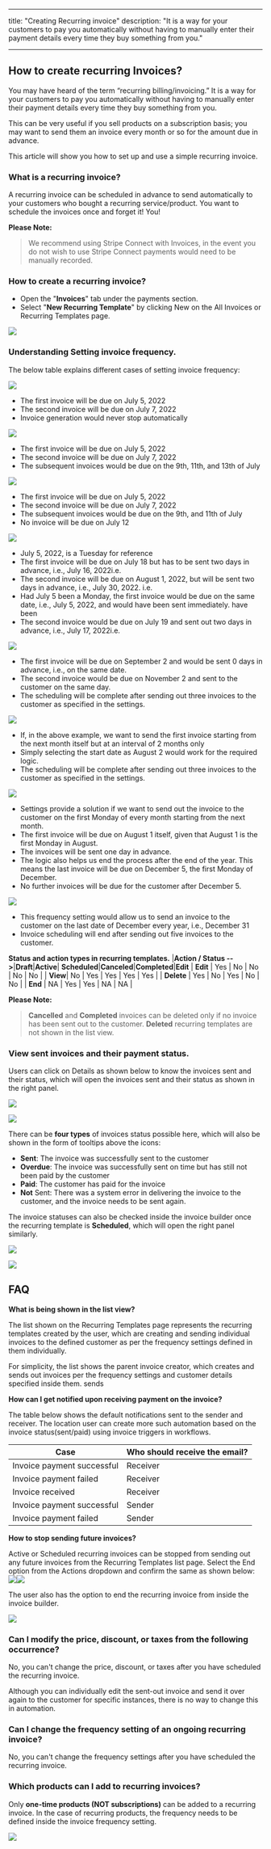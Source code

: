 
---

title: "Creating Recurring invoice"
description: "It is a way for your customers to pay you automatically without having to manually enter their payment details every time they buy something from you."

---
## How to create recurring Invoices?

You may have heard of the term “recurring billing/invoicing.” It is a way for your customers to pay you automatically without having to manually enter their payment details every time they buy something from you.

This can be very useful if you sell products on a subscription basis; you may want to send them an invoice every month or so for the amount due in advance.

This article will show you how to set up and use a simple recurring invoice.

### What is a recurring invoice?

A recurring invoice can be scheduled in advance to send automatically to your customers who bought a recurring service/product. You want to schedule the invoices once and forget it! You!  

**Please Note:**
>We recommend using Stripe Connect with Invoices, in the event you do not wish to use Stripe Connect payments would need to be manually recorded.

### How to create a recurring invoice?

-   Open the "**Invoices**" tab under the payments section.
-   Select "**New Recurring Template**" by clicking New on the All Invoices or Recurring Templates page.

![](https://s3.amazonaws.com/cdn.freshdesk.com/data/helpdesk/attachments/production/48242263594/original/TQmn_d3a7D8uwbH9z58c-tkWg5blTdSHfw.jpeg?1659351635)

### Understanding Setting invoice frequency.

The below table explains different cases of setting invoice frequency:  

![](https://s3.amazonaws.com/cdn.freshdesk.com/data/helpdesk/attachments/production/48242267156/original/H1XpF98s0f20CBkrSqX6aka-1Tq8P0yfHg.png?1659352474)

-   The first invoice will be due on July 5, 2022
-   The second invoice will be due on July 7, 2022
-   Invoice generation would never stop automatically

![](https://s3.amazonaws.com/cdn.freshdesk.com/data/helpdesk/attachments/production/48242267152/original/HgQ8zTwF4h29L4hcmDVq5OCPCi0Xw446JA.png?1659352474)

-   The first invoice will be due on July 5, 2022
-   The second invoice will be due on July 7, 2022
-   The subsequent invoices would be due on the 9th, 11th, and 13th of July

![](https://s3.amazonaws.com/cdn.freshdesk.com/data/helpdesk/attachments/production/48242267141/original/FKmBGgUtzVm6ttnQcIfecUxGBCIVsTDWxg.png?1659352471)

-   The first invoice will be due on July 5, 2022
-   The second invoice will be due on July 7, 2022
-   The subsequent invoices would be due on the 9th, and 11th of July
-   No invoice will be due on July 12

![](https://s3.amazonaws.com/cdn.freshdesk.com/data/helpdesk/attachments/production/48242267140/original/ETfuisbXuHuSiE7yNVnszcr_dbuQlKpC0A.png?1659352470)

-   July 5, 2022, is a Tuesday for reference
-   The first invoice will be due on July 18 but has to be sent two days in advance, i.e., July 16, 2022i.e.
-   The second invoice will be due on August 1, 2022, but will be sent two days in advance, i.e., July 30, 2022. i.e.
-   Had July 5 been a Monday, the first invoice would be due on the same date, i.e., July 5, 2022, and would have been sent immediately. have been
-   The second invoice would be due on July 19 and sent out two days in advance, i.e., July 17, 2022i.e.

![](https://s3.amazonaws.com/cdn.freshdesk.com/data/helpdesk/attachments/production/48242267159/original/75AvMs-Z_3ygcPGXbM4BS16VGoKY7ygVAQ.png?1659352475)

-   The first invoice will be due on September 2 and would be sent 0 days in advance, i.e., on the same date.
-   The second invoice would be due on November 2 and sent to the customer on the same day.
-   The scheduling will be complete after sending out three invoices to the customer as specified in the settings.

![](https://s3.amazonaws.com/cdn.freshdesk.com/data/helpdesk/attachments/production/48242267162/original/W1mFcu6UneaXhiwLDvPGozzr4vA0WfuwLQ.png?1659352475)

-   If, in the above example, we want to send the first invoice starting from the next month itself but at an interval of 2 months only
-   Simply selecting the start date as August 2 would work for the required logic.
-   The scheduling will be complete after sending out three invoices to the customer as specified in the settings.

![](https://s3.amazonaws.com/cdn.freshdesk.com/data/helpdesk/attachments/production/48242267161/original/ayPUM0Pf4vMyOO6utKd9mZ9hvrE5dKkGsA.png?1659352475)

-   Settings provide a solution if we want to send out the invoice to the customer on the first Monday of every month starting from the next month.
-   The first invoice will be due on August 1 itself, given that August 1 is the first Monday in August.
-   The invoices will be sent one day in advance.
-   The logic also helps us end the process after the end of the year. This means the last invoice will be due on December 5, the first Monday of December.
-   No further invoices will be due for the customer after December 5.

![](https://s3.amazonaws.com/cdn.freshdesk.com/data/helpdesk/attachments/production/48242267163/original/rXRhCn58nHvPbXeCdAhGIuu93IIme4RBWw.png?1659352475)

-   This frequency setting would allow us to send an invoice to the customer on the last date of December every year, i.e., December 31
-   Invoice scheduling will end after sending out five invoices to the customer.
  
**Status and action types in recurring templates.**
|**Action / Status -->**|**Draft**|**Active**| **Scheduled**|**Canceled**|**Completed**|**Edit**
| **Edit** | Yes | No | No | No | No |
| **View**| No | Yes | Yes | Yes | Yes |
| **Delete** | Yes | No | Yes | No | No |
| **End** | NA | Yes | Yes | NA | NA |
  
**Please Note:**
>**Cancelled** and **Completed** invoices can be deleted only if no invoice has been sent out to the customer. **Deleted** recurring templates are not shown in the list view.

### View sent invoices and their payment status.

Users can click on Details as shown below to know the invoices sent and their status, which will open the invoices sent and their status as shown in the right panel.

![](https://s3.amazonaws.com/cdn.freshdesk.com/data/helpdesk/attachments/production/48242270427/original/oLF1mEWKvJKDvlZYEtqPKWOytxZ_zJmz_w.png?1659353253)

![](https://s3.amazonaws.com/cdn.freshdesk.com/data/helpdesk/attachments/production/48242270428/original/03X8ytr4nvv_rGZIJo_L0EbfgKxmPDamhA.png?1659353253)

There can be  **four types**  of invoices status possible here, which will also be shown in the form of tooltips above the icons:

-   **Sent**: The invoice was successfully sent to the customer
-   **Overdue**: The invoice was successfully sent on time but has still not been paid by the customer
-   **Paid**: The customer has paid for the invoice
-   **Not** Sent: There was a system error in delivering the invoice to the customer, and the invoice needs to be sent again.  

The invoice statuses can also be checked inside the invoice builder once the recurring template is  **Scheduled**, which will open the right panel similarly.  

![](https://s3.amazonaws.com/cdn.freshdesk.com/data/helpdesk/attachments/production/48242270429/original/DM3QvKZ0SuALY1XYbqkMvSgGu6hgmhSgew.jpeg?1659353253)

![](https://s3.amazonaws.com/cdn.freshdesk.com/data/helpdesk/attachments/production/48242270433/original/3yHwlPeDig2vOF6FrPPy5P4v8u43zVbGOQ.jpeg?1659353254)

## FAQ

**What is being shown in the list view?**
  
The list shown on the Recurring Templates page represents the recurring templates created by the user, which are creating and sending individual invoices to the defined customer as per the frequency settings defined in them individually.

For simplicity, the list shows the parent invoice creator, which creates and sends out invoices per the frequency settings and customer details specified inside them. sends

**How can I get notified upon receiving payment on the invoice?**

The table below shows the default notifications sent to the sender and receiver. The location user can create more such automation based on the invoice status(sent/paid) using invoice triggers in workflows.   

| **Case** | **Who should receive the email?** |
|--|--|
| Invoice payment successful | Receiver |
| Invoice payment failed | Receiver |
|Invoice received|Receiver|
| Invoice payment successful | Sender |
| Invoice payment failed | Sender |

**How to stop sending future invoices?**

Active or Scheduled recurring invoices can be stopped from sending out any future invoices from the Recurring Templates list page. Select the End option from the Actions dropdown and confirm the same as shown below:  
![](https://s3.amazonaws.com/cdn.freshdesk.com/data/helpdesk/attachments/production/48242281207/original/MDBePtgpIAd2QkVxhRXKA7bYu3ALQ-5-eg.jpeg?1659355544)![](https://s3.amazonaws.com/cdn.freshdesk.com/data/helpdesk/attachments/production/48242281206/original/4BLkqrarMPKnqG_B47YM3aIQZgwKZPWMNg.jpeg?1659355544)
  
The user also has the option to end the recurring invoice from inside the invoice builder.

![](https://s3.amazonaws.com/cdn.freshdesk.com/data/helpdesk/attachments/production/48242281204/original/NPsDsatV9n8c6_fbRfR8AK7NXu1U79iaKA.jpeg?1659355544)

### Can I modify the price, discount, or taxes from the following occurrence?

No, you can't change the price, discount, or taxes after you have scheduled the recurring invoice.

Although you can individually edit the sent-out invoice and send it over again to the customer for specific instances, there is no way to change this in automation.

### Can I change the frequency setting of an ongoing recurring invoice?

No, you can't change the frequency settings after you have scheduled the recurring invoice.
 

### Which products can I add to recurring invoices?

Only  **one-time products  (NOT subscriptions)**  can be added to a recurring invoice. In the case of recurring products, the frequency needs to be defined inside the invoice frequency setting.  

![](https://s3.amazonaws.com/cdn.freshdesk.com/data/helpdesk/attachments/production/48256095836/original/cLfNMPgw-JBq8aKm_lUnetZwVJNmXq-sjQ.png?1665507242)